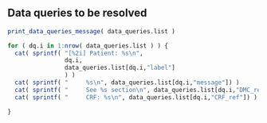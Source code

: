 ## Data queries to be resolved

```r

print_data_queries_message( data_queries.list )

for ( dq.i in 1:nrow( data_queries.list ) ) {
  cat( sprintf( "[%2i] Patient: %s\n",
                dq.i,
                data_queries.list[dq.i,"label"]
                ) )
  cat( sprintf( "     %s\n", data_queries.list[dq.i,"message"]) )
  cat( sprintf( "     See %s section\n", data_queries.list[dq.i,"DMC_ref"] ) )
  cat( sprintf( "     CRF: %s\n", data_queries.list[dq.i,"CRF_ref"]) )

}

  
```
